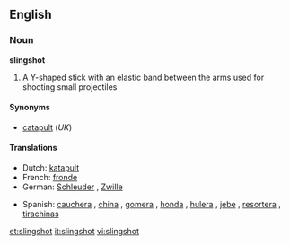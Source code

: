 ==English==

===Noun===
'''slingshot'''

# A Y-shaped stick with an elastic band between the arms used for shooting small projectiles

====Synonyms====
*[[catapult]] (''UK'')

====Translations====
{{trans-top|Y-shaped stick}}
*Dutch: [[katapult]] {{m}}
*French: [[fronde]] {{f}}
*German: [[Schleuder]] {{f}}, [[Zwille]] {{f}}
{{trans-mid}}
*Spanish: [[cauchera]] {{f}} {{italbrac|Colombia}}, [[china]] {{f}} {{italbrac|Venezuela}}, [[gomera]] {{f}} {{italbrac|Argentina}}, [[honda]] {{f}} {{italbrac|Northwestern Venezuela|Peru|Uruguay}}, [[hulera]] {{f}} {{italbrac|Nicaragua}}, [[jebe]] {{m}} {{f}} {{italbrac|Peru}}, [[resortera]] {{f}} {{italbrac|Mexico|Ecuador}}, [[tirachinas]] {{m}} {{italbrac|Spain}}
{{trans-bottom}}

[[et:slingshot]]
[[it:slingshot]]
[[vi:slingshot]]